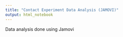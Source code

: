 ```yaml
---
title: "Contact Experiment Data Analysis (JAMOVI)"
output: html_notebook
---
```


Data analysis done using Jamovi
